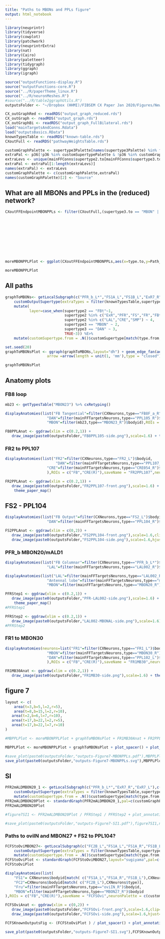 ```yaml
---
title: "Paths to MBONs and PPLs figure"
output: html_notebook
---
```


```r
library(neuprintr)
library(tidyverse)
library(cowplot)
library(patchwork)
library(neuprintrExtra)
library(nat)
library(Cairo)
library(paletteer)
library(tidygraph)
library(ggraph)
library(igraph)
```

```r
source("outputFunctions-display.R")
source("outputFunctions-core.R")
source("../R/paperTheme_linux.R")
source("../R/neuronMeshes.R")
#source("../R/table2ggraphUtils.R")
outputsFolder <- "~/Dropbox (HHMI)/FIBSEM CX Paper Jan 2020/Figures/NewOutputs/figure7-MBONsPPLs//"
```

```r
CX_outGraphRed <- readRDS("output_graph_reduced.rds")
CX_outGraph <- readRDS("output_graph.rds")
CX_outGraphBi <- readRDS("output_graph_FullBilateral.rds")
load("mainTargetsAndConns.Rdata")
load("outputsBasics.RData")
knownTypesTable <- readRDS("known-table.rds")
CXoutFull <- readRDS("pathwayWeightsTable.rds")
```

```r
customGraphPalette <- supertype3Palette[names(supertype3Palette) %in% filter(mainFFConns, Path_weight>0.005)$supertype3.to]
extraPal <- p36[!p36 %in% customSupertypePalette & !p36 %in% customGraphPalette]
extraLevs <- unique(mainFFConns$supertype2.to[mainFFConns$supertype3.to=="Terra incognita"])
extraPal <- extraPal[1:length(extraLevs)]
names(extraPal) <- extraLevs
customGraphPalette <- c(customGraphPalette,extraPal)
names(customGraphPalette)[2] <- "Source"
```

## What are all MBONs and PPLs in the (reduced) network?

```r

CXoutFFEndpointMBONPPLs <- filter(CXoutFull,(supertype3.to == "MBON" | supertype1.to=="PPL" | supertype3.to == "Antennal lobe") & fullCXwr>0.0005) %>% mutate(supertype.to=knownTypesTable$supertype[match(type.to,knownTypesTable$type)],
                                                                                                                         supertype.from=CXOutputNeurons$supertype[match(databaseType.from,CXOutputNeurons$databaseType)],
                                                                                                                         customSupertype = case_when(supertype.from=="PFL" ~ databaseType.from,
                                                                                                                                                     supertype.from=="PFR" ~ databaseType.from,
                                                                                                                                                     grepl("ExR[7-8]",supertype.from) ~ as.character(supertype.from),
                                                                                                                                                     grepl("FB[8-9]",supertype.from) ~ "FB8-9",
                                                                                                                                                     supertype.from %in% c("FR1","FR2","FS1","FS2","FC1") ~ as.character(supertype.from),
                                                                                                                                                     TRUE ~ "Other")
                                                                                                                         )


moreMBONPPLPlot <- ggplot(CXoutFFEndpointMBONPPLs,aes(x=type.to,y=Path_weight)) + geom_col(aes(fill=customSupertype))+ scale_fill_manual(name="Source type",values=c(customSupertypePalette,"Other"="grey90"))+theme_paper() +  theme(axis.text.x = element_text(angle=90,hjust = 1,vjust=0.5)) + ylab("total pathway weight") + xlab("") + facet_grid(.~supertype3.to,scale="free_x",space="free_x",switch = "x") + theme(strip.text.x = element_text(angle=60),strip.background = element_rect(fill="grey90"))

moreMBONPPLPlot
```

## All paths 
```r

graphToMBONs<- getLocalSubgraph(c("PFR_b_L*","FS1A_L","FS1B_L","ExR7_R","FS2_L","FR1_L","FR2_L","FB8F_a_R"),c("mALD1_L","PPL102_L","PPL103_R","PPL104_R","PPL105_R","PPL107_R","MBON13_R","MBON20_R","MBON23_R","MBON27_R","MBON30_R"),CX_outGraphBi,order=1)%>% selectSupertypeSet(default_level = 1)  %>%
    customOutputSupertype(extraTypes = filter(knownTypesTable,supertype != "CX")$type) %>% 
    mutate(
           layer=case_when(supertype2 == "FBt"~1,
                           supertype2 %in% c("ExR","PFR","FS","FR","FBt","PFL") ~ 5,
                           supertype2 %in% c("LAL","CRE","SMP") ~ 4,
                           supertype3 == "MBON" ~ 2,
                           supertype3 == "DAN" ~ 3,
                           TRUE~3)) %E>% 
    mutate(customSupertype.from = .N()$customSupertype[match(type.from,.N()$type)],weight=weightRelative) %>% filter(weightRelative > 0.005)

set.seed(20)
graphToMBONsPlot <- ggraph(graphToMBONs,layout="dh") + geom_edge_fan(aes(color=customSupertype.from,width=weightRelative),end_cap = circle(3, "mm"),linejoin = "mitre",linemitre=3,
                   arrow =arrow(length = unit(1, 'mm'),type = "closed")) + geom_node_point(aes(color=customSupertype),size=4)+geom_node_text(aes(label=type))+theme_paper_map()+scale_color_manual(values=c(customGraphPalette,customSupertypePalette))+ scale_edge_color_manual(values=c(customGraphPalette,customSupertypePalette)) + scale_edge_width(range=c(0.2,3),limits=c(0.001,NA),name="Relative weight") + guides(edge_color="none") + coord_cartesian(clip = "off")+ theme(legend.position=c(0.9,0.5))

graphToMBONsPlot
```
## Anatomy plots

### FB8 loop
```r
mb23 <- getTypesTable("MBON23") %>% cxRetyping()

displayAnatomies(list("FB Tangential"=filter(CXNeurons,type=="FB8F_a_R")$bodyid,
                   "DAN"=filter(mainFFTargetsNeurons,type=="PPL105_R")$bodyid,
                   "MBON"=filter(mb23,type=="MBON23_R")$bodyid),ROIs = c("FB","SMP(R)"),saveName = "FB8PPL105",neuronPalette = supertype3Palette)
```

```r
FB8PPLAnat <- ggdraw(xlim = c(0.2,1)) + 
   draw_image(paste0(outputsFolder,"FB8PPL105-side.png"),scale=1.6) + theme_paper_map()
```


### FR2 to PPL107
```r
displayAnatomies(list("FR2"=filter(CXNeurons,type=="FR2_L")$bodyid,
                       "DAN"=filter(mainFFTargetsNeurons,type=="PPL107_R")$bodyid,
                   "CRE"=filter(mainFFTargetsNeurons,type=="CRE054_R")$bodyid
                   ),ROIs = c("FB","CRE(R)"),saveName = "FR2PPL107",neuronPalette = c(customSupertypePalette,customGraphPalette))
```

```r
FR2PPLAnat <- ggdraw(xlim = c(0.2,1)) + 
   draw_image(paste0(outputsFolder,"FR2PPL107-front.png"),scale=1.6) + 
    theme_paper_map()
```

## FS2 - PPL104

```r
displayAnatomies(list("FB Output"=filter(CXNeurons,type=="FS2_L")$bodyid,
                   "DAN"=filter(mainFFTargetsNeurons,type=="PPL104_R")$bodyid),ROIs = c("FB","SMP(R)"),saveName = "FS2PPL104",neuronPalette = supertype3Palette)
```

```r
FS2PPLAnat <- ggdraw(xlim = c(0,2)) + 
   draw_image(paste0(outputsFolder,"FS2PPL104-front.png"),scale=1.6,clip="on") + 
   draw_image(paste0(outputsFolder,"FS2PPL104-side.png"),scale=1.6,hjust=-1,clip="on") + theme_paper_map()
```

### PFR_b MBON20/mALD1

```r
displayAnatomies(list("FB Columnar"=filter(CXNeurons,type=="PFR_b_L*")$bodyid,
                   "LAL"=filter(mainFFTargetsNeurons,type=="LAL002_R")$bodyid),ROIs = c("FB","PB","CRE(R)"),saveName = "PFR-LAL002",neuronPalette = c(supertype3Palette,customGraphPalette))
```

```r
displayAnatomies(list("LAL"=filter(mainFFTargetsNeurons,type=="LAL002_R")$bodyid,
                   "Antennal lobe"=filter(mainFFTargetsNeurons,type=="mALD1_L")$bodyid,
                   "MBON"=filter(mainFFTargetsNeurons,type=="MBON20_R")$bodyid),ROIs = c("FB","PB","CRE(R)"),saveName = "LAL002-MBONAL",neuronPalette = c(supertype3Palette,customGraphPalette))

```

```r
PFRStep1 <- ggdraw(xlim = c(0.2,1)) + 
   draw_image(paste0(outputsFolder,"PFR-LAL002-side.png"),scale=1.6) + 
    theme_paper_map()
#PFRStep1
```

```r
PFRStep2 <- ggdraw(xlim = c(0.2,1)) + 
   draw_image(paste0(outputsFolder,"LAL002-MBONAL-side.png"),scale=1.6) + theme_paper_map()
#PFRStep2
```

### FR1 to MBON30

```r
displayAnatomies(neurons=list("FR1"=filter(CXNeurons,type=="FR1_L")$bodyid,
                   "MBON"=filter(mainFFTargetsNeurons,type=="MBON30_R")$bodyid,
                   "DAN"=filter(mainFFTargetsNeurons,type=="PPL102_L")$bodyid
                   ),ROIs = c("FB","CRE(R)"),saveName = "FR1MB30",neuronPalette = c(customSupertypePalette,customGraphPalette))
```

```r
FR1MB30Anat <- ggdraw(xlim = c(0.2,1)) + 
   draw_image(paste0(outputsFolder,"FR1MB30-side.png"),scale=1.6) + theme_paper_map()
```

## figure 7

```r
layout <- c(
    area(t=3,b=5,l=2,r=5),
    area(t=8,b=15,l=2,r=10),
   area(t=2,b=6,l=7,r=10),
   area(t=17,b=22,l=2,r=5),
   area(t=17,b=22,l=7,r=10)
)

#MBPPLPlot <- moreMBONPPLPlot + graphToMBONsPlot + FR1MB30Anat + FR2PPLAnat + FB8PPLAnat +  plot_layout(design=layout) + plot_annotation(title="Outputs figure 7: paths to MBONs and DANs",tag_levels = "A",theme=theme(title=element_text(size=12,face="bold"))) &theme(plot.tag.position = c(-0.05, 1.05))

MBPPLPlot <- moreMBONPPLPlot + graphToMBONsPlot + plot_spacer() + plot_spacer() + plot_spacer() +  plot_layout(design=layout) + plot_annotation(title="Outputs figure 7: paths to MBONs and DANs",tag_levels = "A",theme=theme(title=element_text(size=12*1.111111,face="bold",family="arial"))) &theme(plot.tag.position = c(-0.05, 1.05))
```

```r
#save_plot(paste0(outputsFolder,"outputs-Figure7-MBONPPLs.pdf"),MBPPLPlot,nrow=3,ncol=3,base_height = 11/3,base_width = 8.5/3,device=cairo_pdf)
save_plot(paste0(outputsFolder,"outputs-Figure7-MBONPPLs.svg"),MBPPLPlot,base_height = 11*1.333333,base_width = 8.5*1.333333)
```

## SI

```r
PFR2mALDMBON20_1 <- getLocalSubgraph(c("PFR_b_L*","ExR7_R","ExR7_L"),c("mALD1_L","MBON20_R"),CX_outGraphBi,order=1) %>% selectSupertypeSet(default_level = 1) %>%#%N>%
    customOutputSupertype(extraTypes = filter(knownTypesTable,supertype != "CX")$type)  %E>% 
    mutate(customSupertype.from = .N()$customSupertype[match(type.from,.N()$type)]) 
PFR2mALDMBON20Plot <- standardGraph(PFR2mALDMBON20_1,pal=c(customGraphPalette,customSupertypePalette)) + coord_cartesian(clip="off") + scale_y_continuous(trans="reverse")
PFR2mALDMBON20Plot
```
```r
#figure7SI1 <- PFR2mALDMBON20Plot / PFRStep1 / PFRStep2 + plot_annotation(tag_levels = "A",title="Outputs figure 7 SI1: PFR_b to MBON 20 and mALD1",theme=theme(title=element_text(size=12,face="bold")))
```

```r
#save_plot(paste0(outputsFolder,"outputs-Figure7-SI1.pdf"),figure7SI1,nrow=3,ncol=3,base_height = 11/3,base_width = 8.5/3,device=cairo_pdf)
```


### Paths to oviIN and MBON27 + FS2 to PPL104?
```r
FCFStoOviMBON27<- getLocalSubgraph(c("FC2B_L","FS1A_L","FS1A_R","FS1B_L","FS1B_R"),c("oviIN_R","MBON27_R"),CX_outGraphRed,order=1) %>% selectSupertypeSet(default_level = 1) %>%#%N>%
    customOutputSupertype(extraTypes = filter(knownTypesTable,supertype != "CX")$type)  %E>% 
    mutate(customSupertype.from = .N()$customSupertype[match(type.from,.N()$type)]) 
FCFStoOviPlot <- standardGraph(FCFStoOviMBON27,layout="sugiyama",pal=c(customGraphPalette,customSupertypePalette))+ coord_cartesian(clip="off") 
FCFStoOviPlot
```

```r
displayAnatomies(list(
    "FS1"= CXNeurons$bodyid[match( c("FS1A_L","FS1A_R","FS1B_L"),CXNeurons$type)],
    "FC2"=CXNeurons$bodyid[match( c("FC2B_L"),CXNeurons$type)],
    "Fru"=filter(mainFFTargetsNeurons,type=="oviIN_R")$bodyid,
    "MBON"=filter(mainFFTargetsNeurons,type=="MBON27_R")$bodyid
),ROIs = c("FB","CRE(R)"),saveName = "FCFSOvi",neuronPalette = c(customSupertypePalette,customGraphPalette))
```

```r
FCFSOviAnat <- ggdraw(xlim = c(0,2)) + 
   draw_image(paste0(outputsFolder,"FCFSOvi-front.png"),scale=1.6,clip="on") + 
   draw_image(paste0(outputsFolder,"FCFSOvi-side.png"),scale=1.6,hjust=-1,clip="on") + theme_paper_map()
```

```r
FCFSKnownOutputsFig <- (FCFStoOviPlot ) / plot_spacer() + plot_annotation(title="Outputs figure 7 SI1 : FC FS to oviIn and MBON27",tag_levels = "A",theme=theme(title=element_text(size=12*1.111111,face="bold",family="arial"))) + plot_layout(heights = c(1,3))
```

```r
save_plot(paste0(outputsFolder,"outputs-Figure7-SI1.svg"),FCFSKnownOutputsFig,base_height = 11*1.333333,base_width = 8.5*1.333333)
```

